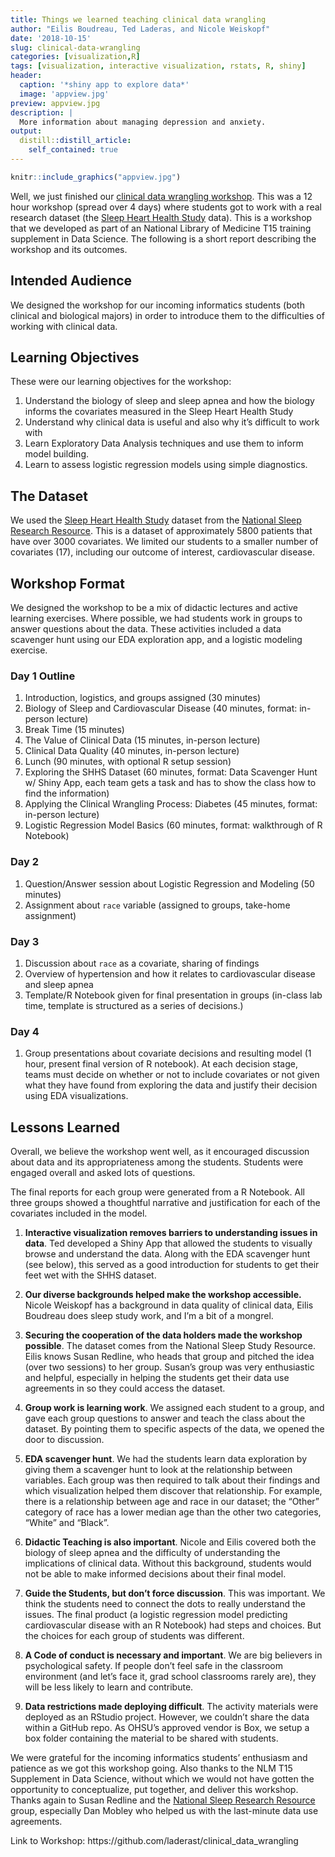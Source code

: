 ```yaml
---
title: Things we learned teaching clinical data wrangling
author: "Eilis Boudreau, Ted Laderas, and Nicole Weiskopf"
date: '2018-10-15'
slug: clinical-data-wrangling
categories: [visualization,R]
tags: [visualization, interactive visualization, rstats, R, shiny]
header:
  caption: '*shiny app to explore data*'
  image: 'appview.jpg'
preview: appview.jpg
description: |
  More information about managing depression and anxiety.   
output:
  distill::distill_article:
    self_contained: true
---
```


```r
knitr::include_graphics("appview.jpg")
```

Well, we just finished our [clinical data wrangling workshop](https://laderast.github.io/clinical_data_wrangling/). This was a 12 hour workshop (spread over 4 days) where students got to work with a real research dataset (the [Sleep Heart Health Study](http://sleepdata.org) data). This is a workshop that we developed as part of an National Library of Medicine T15 training supplement in Data Science. The following is a short report describing the workshop and its outcomes.

## Intended Audience

We designed the workshop for our incoming informatics students (both clinical and biological majors) in order to introduce them to the difficulties of working with clinical data.

## Learning Objectives

These were our learning objectives for the workshop:

1. Understand the biology of sleep and sleep apnea and how the biology informs the covariates measured in the Sleep Heart Health Study
2. Understand why clinical data is useful and also why it's difficult to work with
3. Learn Exploratory Data Analysis techniques and use them to inform model building.
4. Learn to assess logistic regression models using simple diagnostics.

## The Dataset

We used the [Sleep Heart Health Study](https://sleepdata.org/datasets/shhs) dataset from the [National Sleep Research Resource](https://sleepdata.org). This is a dataset of approximately 5800 patients that have over 3000 covariates. We limited our students to a smaller number of covariates (17), including our outcome of interest, cardiovascular disease.

## Workshop Format

We designed the workshop to be a mix of didactic lectures and active learning exercises. Where possible, we had students work in groups to answer questions about the data. These activities included a data scavenger hunt using our EDA exploration app, and a logistic modeling exercise.

### Day 1 Outline

1. Introduction, logistics, and groups assigned (30 minutes)
1. Biology of Sleep and Cardiovascular Disease (40 minutes, format: in-person lecture)
1. Break Time (15 minutes)
1. The Value of Clinical Data (15 minutes, in-person lecture)
1. Clinical Data Quality (40 minutes, in-person lecture)
1. Lunch (90 minutes, with optional R setup session)
1. Exploring the SHHS Dataset (60 minutes, format: Data Scavenger Hunt w/ Shiny App, each team gets a task and has to show the class how to find the information)
1. Applying the Clinical Wrangling Process: Diabetes (45 minutes, format: in-person lecture)
1. Logistic Regression Model Basics (60 minutes, format: walkthrough of R Notebook)

### Day 2

1. Question/Answer session about Logistic Regression and Modeling (50 minutes)
1. Assignment about `race` variable (assigned to groups, take-home assignment)

### Day 3

1. Discussion about `race` as a covariate, sharing of findings
1. Overview of hypertension and how it relates to cardiovascular disease and sleep apnea
1. Template/R Notebook given for final presentation in groups (in-class lab time, template is structured as a series of decisions.)

### Day 4

1. Group presentations about covariate decisions and resulting model (1 hour, present final version of R notebook). At each decision stage, teams must decide on whether or not to include covariates or not given what they have found from exploring the data and justify their decision using EDA visualizations.

## Lessons Learned

Overall, we believe the workshop went well, as it encouraged discussion about data and its appropriateness among the students. Students were engaged overall and asked lots of questions. 

The final reports for each group were generated from a R Notebook. All three groups showed a thoughtful narrative and justification for each of the covariates included in the model.

1. **Interactive visualization removes barriers to understanding issues in data**. Ted developed a Shiny App that allowed the students to visually browse and understand the data. Along with the EDA scavenger hunt (see below), this served as a good introduction for students to get their feet wet with the SHHS dataset.

2. **Our diverse backgrounds helped make the workshop accessible.** Nicole Weiskopf has a background in data quality of clinical data, Eilis Boudreau does sleep study work, and I'm a bit of a mongrel.

3. **Securing the cooperation of the data holders made the workshop possible**. The dataset comes from the National Sleep Study Resource. Eilis knows Susan Redline, who heads that group and pitched the idea (over two sessions) to her group. Susan’s group was very enthusiastic and helpful, especially in helping the students get their data use agreements in so they could access the dataset. 

4. **Group work is learning work**. We assigned each student to a group, and gave each group questions to answer and teach the class about the dataset. By pointing them to specific aspects of the data, we opened the door to discussion. 

5. **EDA scavenger hunt**. We had the students learn data exploration by giving them a scavenger hunt to look at the relationship between variables. Each group was then required to talk about their findings and which visualization helped them discover that relationship. For example, there is a relationship between age and race in our dataset; the “Other” category of race has a lower median age than the other two categories, “White” and “Black”.

6. **Didactic Teaching is also important**. Nicole and Eilis covered both the biology of sleep apnea and the difficulty of understanding the implications of clinical data. Without this background, students would not be able to make informed decisions about their final model.

7. **Guide the Students, but don’t force discussion**. This was important. We think the students need to connect the dots to really understand the issues. The final product (a logistic regression model predicting cardiovascular disease with an R Notebook) had steps and choices. But the choices for each group of students was different.

8. **A Code of conduct is necessary and important**. We are big believers in psychological safety. If people don’t feel safe in the classroom environment (and let’s face it, grad school classrooms rarely are), they will be less likely to learn and contribute.

9. **Data restrictions made deploying difficult**. The activity materials were deployed as an RStudio project. However, we couldn't share the data within a GitHub repo. As OHSU's approved vendor is Box, we setup a box folder containing the material to be shared with students. 

We were grateful for the incoming informatics students’ enthusiasm and patience as we got this workshop going. Also thanks to the NLM T15 Supplement in Data Science, without which we would not have gotten the opportunity to conceptualize, put together, and deliver this workshop. Thanks again to Susan Redline and the [National Sleep Research Resource](http://sleepdata.org) group, especially Dan Mobley who helped us with the last-minute data use agreements.

Link to Workshop: https://github.com/laderast/clinical_data_wrangling